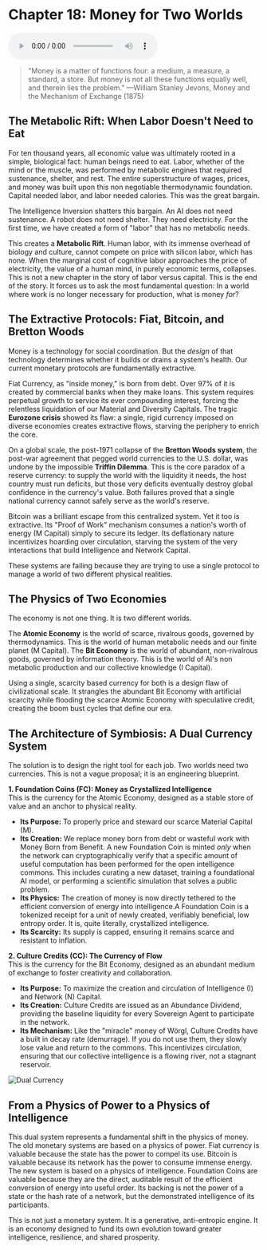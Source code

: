# Chapter 18: Money for Two Worlds

<audio controls className="w-full mt-6">
  <source
    src="https://storage.googleapis.com/webstatics.ii.inc/Chapter-18-TLE.mp3"
    type="audio/mp3"
  />
</audio>

> "Money is a matter of functions four: a medium, a measure, a standard, a store. But money is not all these functions equally well, and therein lies the problem."
> —William Stanley Jevons, Money and the Mechanism of Exchange (1875)

## The Metabolic Rift: When Labor Doesn't Need to Eat

For ten thousand years, all economic value was ultimately rooted in a simple, biological fact: human beings need to eat. Labor, whether of the mind or the muscle, was performed by metabolic engines that required sustenance, shelter, and rest. The entire superstructure of wages, prices, and money was built upon this non negotiable thermodynamic foundation. Capital needed labor, and labor needed calories. This was the great bargain.

The Intelligence Inversion shatters this bargain. An AI does not need sustenance. A robot does not need shelter. They need electricity. For the first time, we have created a form of "labor" that has no metabolic needs.

This creates a **Metabolic Rift**. Human labor, with its immense overhead of biology and culture, cannot compete on price with silicon labor, which has none. When the marginal cost of cognitive labor approaches the price of electricity, the value of a human mind, in purely economic terms, collapses. This is not a new chapter in the story of labor versus capital. This is the end of the story. It forces us to ask the most fundamental question: In a world where work is no longer necessary for production, what is money _for_?

## The Extractive Protocols: Fiat, Bitcoin, and Bretton Woods

Money is a technology for social coordination. But the _design_ of that technology determines whether it builds or drains a system's health. Our current monetary protocols are fundamentally extractive.

Fiat Currency, as "inside money," is born from debt. Over 97% of it is created by commercial banks when they make loans. This system requires perpetual growth to service its ever compounding interest, forcing the relentless liquidation of our Material and Diversity Capitals. The tragic **Eurozone crisis** showed its flaw: a single, rigid currency imposed on diverse economies creates extractive flows, starving the periphery to enrich the core.

On a global scale, the post-1971 collapse of the **Bretton Woods system**, the post-war agreement that pegged world currencies to the U.S. dollar, was undone by the impossible **Triffin Dilemma**. This is the core paradox of a reserve currency: to supply the world with the liquidity it needs, the host country must run deficits, but those very deficits eventually destroy global confidence in the currency's value. Both failures proved that a single national currency cannot safely serve as the world's reserve.

Bitcoin was a brilliant escape from this centralized system. Yet it too is extractive. Its "Proof of Work" mechanism consumes a nation's worth of energy (M Capital) simply to secure its ledger. Its deflationary nature incentivizes hoarding over circulation, starving the system of the very interactions that build Intelligence and Network Capital.

These systems are failing because they are trying to use a single protocol to manage a world of two different physical realities.

## The Physics of Two Economies

The economy is not one thing. It is two different worlds.

The **Atomic Economy** is the world of scarce, rivalrous goods, governed by thermodynamics. This is the world of human metabolic needs and our finite planet (M Capital).
The **Bit Economy** is the world of abundant, non-rivalrous goods, governed by information theory. This is the world of AI's non metabolic production and our collective knowledge (I Capital).

Using a single, scarcity based currency for both is a design flaw of civilizational scale. It strangles the abundant Bit Economy with artificial scarcity while flooding the scarce Atomic Economy with speculative credit, creating the boom bust cycles that define our era.

## The Architecture of Symbiosis: A Dual Currency System

The solution is to design the right tool for each job. Two worlds need two currencies. This is not a vague proposal; it is an engineering blueprint.

**1\. Foundation Coins (FC): Money as Crystallized Intelligence**  
This is the currency for the Atomic Economy, designed as a stable store of value and an anchor to physical reality.

- **Its Purpose:** To properly price and steward our scarce Material Capital (M).
- **Its Creation:** We replace money born from debt or wasteful work with Money Born from Benefit. A new Foundation Coin is minted _only_ when the network can cryptographically verify that a specific amount of useful computation has been performed for the open intelligence commons. This includes curating a new dataset, training a foundational AI model, or performing a scientific simulation that solves a public problem.
- **Its Physics:** The creation of money is now directly tethered to the efficient conversion of energy into intelligence.A Foundation Coin is a tokenized receipt for a unit of newly created, verifiably beneficial, low entropy order. It is, quite literally, crystallized intelligence.
- **Its Scarcity:** Its supply is capped, ensuring it remains scarce and resistant to inflation.

**2\. Culture Credits (CC): The Currency of Flow**  
This is the currency for the Bit Economy, designed as an abundant medium of exchange to foster creativity and collaboration.

- **Its Purpose:** To maximize the creation and circulation of Intelligence (I) and Network (N) Capital.
- **Its Creation:** Culture Credits are issued as an Abundance Dividend, providing the baseline liquidity for every Sovereign Agent to participate in the network.
- **Its Mechanism:** Like the "miracle" money of Wörgl, Culture Credits have a built in decay rate (demurrage). If you do not use them, they slowly lose value and return to the commons. This incentivizes circulation, ensuring that our collective intelligence is a flowing river, not a stagnant reservoir.

![Dual Currency](/the-last-economy/chapter-18/dual-currency-dark.png)

## From a Physics of Power to a Physics of Intelligence

This dual system represents a fundamental shift in the physics of money.  
The old monetary systems are based on a physics of power. Fiat currency is valuable because the state has the power to compel its use. Bitcoin is valuable because its network has the power to consume immense energy.  
The new system is based on a physics of intelligence. Foundation Coins are valuable because they are the direct, auditable result of the efficient conversion of energy into useful order. Its backing is not the power of a state or the hash rate of a network, but the demonstrated intelligence of its participants.

This is not just a monetary system. It is a generative, anti-entropic engine. It is an economy designed to fund its own evolution toward greater intelligence, resilience, and shared prosperity.
